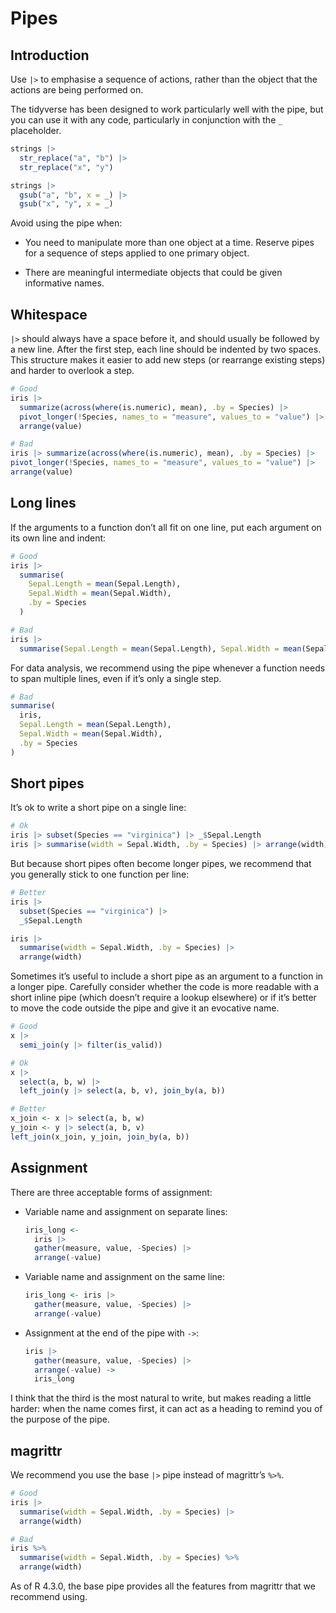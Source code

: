 # Pipes

## Introduction

Use `|>` to emphasise a sequence of actions, rather than the object that the actions are being performed on.

The tidyverse has been designed to work particularly well with the pipe, but you can use it with any code, particularly in conjunction with the `_` placeholder.

```r
strings |>
  str_replace("a", "b") |>
  str_replace("x", "y")

strings |>
  gsub("a", "b", x = _) |>
  gsub("x", "y", x = _)
```

Avoid using the pipe when:

* You need to manipulate more than one object at a time. Reserve pipes for a
  sequence of steps applied to one primary object.

* There are meaningful intermediate objects that could be given
  informative names.

## Whitespace

`|>` should always have a space before it, and should usually be followed by a new line. After the first step, each line should be indented by two spaces. This structure makes it easier to add new steps (or rearrange existing steps) and harder to overlook a step.

```r
# Good
iris |>
  summarize(across(where(is.numeric), mean), .by = Species) |>
  pivot_longer(!Species, names_to = "measure", values_to = "value") |>
  arrange(value)

# Bad
iris |> summarize(across(where(is.numeric), mean), .by = Species) |>
pivot_longer(!Species, names_to = "measure", values_to = "value") |>
arrange(value)
```

## Long lines

If the arguments to a function don't all fit on one line, put each argument on
its own line and indent:

```r
# Good
iris |>
  summarise(
    Sepal.Length = mean(Sepal.Length),
    Sepal.Width = mean(Sepal.Width),
    .by = Species
  )

# Bad
iris |>
  summarise(Sepal.Length = mean(Sepal.Length), Sepal.Width = mean(Sepal.Width), .by = Species)
```

For data analysis, we recommend using the pipe whenever a function needs to span multiple lines, even if it's only a single step.

```r
# Bad
summarise(
  iris,
  Sepal.Length = mean(Sepal.Length),
  Sepal.Width = mean(Sepal.Width),
  .by = Species
)
```

## Short pipes

It's ok to write a short pipe on a single line:

```r
# Ok
iris |> subset(Species == "virginica") |> _$Sepal.Length
iris |> summarise(width = Sepal.Width, .by = Species) |> arrange(width)
```

But because short pipes often become longer pipes, we recommend that you generally stick to one function per line:

```r
# Better
iris |>
  subset(Species == "virginica") |>
  _$Sepal.Length

iris |>
  summarise(width = Sepal.Width, .by = Species) |>
  arrange(width)
```

Sometimes it's useful to include a short pipe as an argument to a function in a
longer pipe. Carefully consider whether the code is more readable with a short
inline pipe (which doesn't require a lookup elsewhere) or if it's better to move
the code outside the pipe and give it an evocative name.

```r
# Good
x |>
  semi_join(y |> filter(is_valid))

# Ok
x |>
  select(a, b, w) |>
  left_join(y |> select(a, b, v), join_by(a, b))

# Better
x_join <- x |> select(a, b, w)
y_join <- y |> select(a, b, v)
left_join(x_join, y_join, join_by(a, b))
```

## Assignment

There are three acceptable forms of assignment:

*   Variable name and assignment on separate lines:

    ```r
    iris_long <-
      iris |>
      gather(measure, value, -Species) |>
      arrange(-value)
    ```

*   Variable name and assignment on the same line:

    ```r
    iris_long <- iris |>
      gather(measure, value, -Species) |>
      arrange(-value)
    ```

*   Assignment at the end of the pipe with `->`:

    ```r
    iris |>
      gather(measure, value, -Species) |>
      arrange(-value) ->
      iris_long
    ```

I think that the third is the most natural to write, but makes reading a little
harder: when the name comes first, it can act as a heading to remind
you of the purpose of the pipe.

## magrittr

We recommend you use the base `|>` pipe instead of magrittr's `%>%`.

```r
# Good
iris |>
  summarise(width = Sepal.Width, .by = Species) |>
  arrange(width)

# Bad
iris %>%
  summarise(width = Sepal.Width, .by = Species) %>%
  arrange(width)
```

As of R 4.3.0, the base pipe provides all the features from magrittr that we recommend using.
